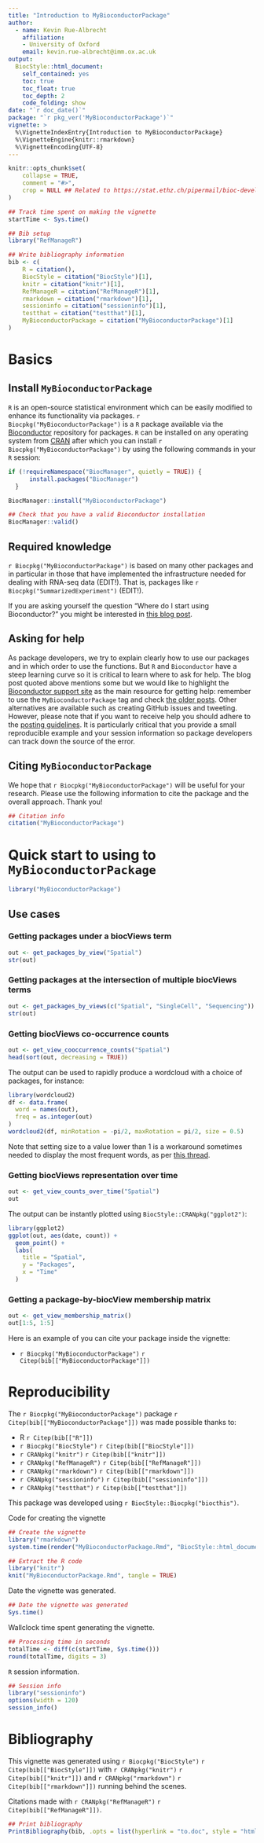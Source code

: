 ```yaml
---
title: "Introduction to MyBioconductorPackage"
author: 
  - name: Kevin Rue-Albrecht
    affiliation:
    - University of Oxford
    email: kevin.rue-albrecht@imm.ox.ac.uk
output: 
  BiocStyle::html_document:
    self_contained: yes
    toc: true
    toc_float: true
    toc_depth: 2
    code_folding: show
date: "`r doc_date()`"
package: "`r pkg_ver('MyBioconductorPackage')`"
vignette: >
  %\VignetteIndexEntry{Introduction to MyBioconductorPackage}
  %\VignetteEngine{knitr::rmarkdown}
  %\VignetteEncoding{UTF-8}  
---
```


```r
knitr::opts_chunk$set(
    collapse = TRUE,
    comment = "#>",
    crop = NULL ## Related to https://stat.ethz.ch/pipermail/bioc-devel/2020-April/016656.html
)
```


```r
## Track time spent on making the vignette
startTime <- Sys.time()

## Bib setup
library("RefManageR")

## Write bibliography information
bib <- c(
    R = citation(),
    BiocStyle = citation("BiocStyle")[1],
    knitr = citation("knitr")[1],
    RefManageR = citation("RefManageR")[1],
    rmarkdown = citation("rmarkdown")[1],
    sessioninfo = citation("sessioninfo")[1],
    testthat = citation("testthat")[1],
    MyBioconductorPackage = citation("MyBioconductorPackage")[1]
)
```

# Basics

## Install `MyBioconductorPackage`

`R` is an open-source statistical environment which can be easily modified to enhance its functionality via packages. `r Biocpkg("MyBioconductorPackage")` is a `R` package available via the [Bioconductor](http://bioconductor.org) repository for packages. `R` can be installed on any operating system from [CRAN](https://cran.r-project.org/) after which you can install `r Biocpkg("MyBioconductorPackage")` by using the following commands in your `R` session:

```r
if (!requireNamespace("BiocManager", quietly = TRUE)) {
      install.packages("BiocManager")
  }

BiocManager::install("MyBioconductorPackage")

## Check that you have a valid Bioconductor installation
BiocManager::valid()
```

## Required knowledge

`r Biocpkg("MyBioconductorPackage")` is based on many other packages and in particular in those that have implemented the infrastructure needed for dealing with RNA-seq data (EDIT!). That is, packages like `r Biocpkg("SummarizedExperiment")` (EDIT!).

If you are asking yourself the question "Where do I start using Bioconductor?" you might be interested in [this blog post](http://lcolladotor.github.io/2014/10/16/startbioc/#.VkOKbq6rRuU).

## Asking for help

As package developers, we try to explain clearly how to use our packages and in which order to use the functions. But `R` and `Bioconductor` have a steep learning curve so it is critical to learn where to ask for help. The blog post quoted above mentions some but we would like to highlight the [Bioconductor support site](https://support.bioconductor.org/) as the main resource for getting help: remember to use the `MyBioconductorPackage` tag and check [the older posts](https://support.bioconductor.org/t/MyBioconductorPackage/). Other alternatives are available such as creating GitHub issues and tweeting. However, please note that if you want to receive help you should adhere to the [posting guidelines](http://www.bioconductor.org/help/support/posting-guide/). It is particularly critical that you provide a small reproducible example and your session information so package developers can track down the source of the error.

## Citing `MyBioconductorPackage`

We hope that `r Biocpkg("MyBioconductorPackage")` will be useful for your research. Please use the following information to cite the package and the overall approach. Thank you!

```r
## Citation info
citation("MyBioconductorPackage")
```

# Quick start to using to `MyBioconductorPackage`

```r
library("MyBioconductorPackage")
```

## Use cases

### Getting packages under a biocViews term

```r
out <- get_packages_by_view("Spatial")
str(out)
```

### Getting packages at the intersection of multiple biocViews terms

```r
out <- get_packages_by_views(c("Spatial", "SingleCell", "Sequencing"))
str(out)
```

### Getting biocViews co-occurrence counts

```r
out <- get_view_cooccurrence_counts("Spatial")
head(sort(out, decreasing = TRUE))
```

The output can be used to rapidly produce a wordcloud with a choice of packages,
for instance:

```r
library(wordcloud2)
df <- data.frame(
  word = names(out),
  freq = as.integer(out)
)
wordcloud2(df, minRotation = -pi/2, maxRotation = pi/2, size = 0.5)
```

Note that setting size to a value lower than 1 is a workaround sometimes needed to display the most frequent words, as per [this thread](https://stackoverflow.com/a/41654245/2378122).

### Getting biocViews representation over time

```r
out <- get_view_counts_over_time("Spatial")
out
```

The output can be instantly plotted using `BiocStyle::CRANpkg("ggplot2")`:

```r
library(ggplot2)
ggplot(out, aes(date, count)) +
  geom_point() +
  labs(
    title = "Spatial",
    y = "Packages",
    x = "Time"
  )
```


### Getting a package-by-biocView membership matrix

```r
out <- get_view_membership_matrix()
out[1:5, 1:5]
```

Here is an example of you can cite your package inside the vignette:

* `r Biocpkg("MyBioconductorPackage")` `r Citep(bib[["MyBioconductorPackage"]])`

# Reproducibility

The `r Biocpkg("MyBioconductorPackage")` package `r Citep(bib[["MyBioconductorPackage"]])` was made possible thanks to:

* R `r Citep(bib[["R"]])`
* `r Biocpkg("BiocStyle")` `r Citep(bib[["BiocStyle"]])`
* `r CRANpkg("knitr")` `r Citep(bib[["knitr"]])`
* `r CRANpkg("RefManageR")` `r Citep(bib[["RefManageR"]])`
* `r CRANpkg("rmarkdown")` `r Citep(bib[["rmarkdown"]])`
* `r CRANpkg("sessioninfo")` `r Citep(bib[["sessioninfo"]])`
* `r CRANpkg("testthat")` `r Citep(bib[["testthat"]])`

This package was developed using `r BiocStyle::Biocpkg("biocthis")`.


Code for creating the vignette

```r
## Create the vignette
library("rmarkdown")
system.time(render("MyBioconductorPackage.Rmd", "BiocStyle::html_document"))

## Extract the R code
library("knitr")
knit("MyBioconductorPackage.Rmd", tangle = TRUE)
```

Date the vignette was generated.

```r
## Date the vignette was generated
Sys.time()
```

Wallclock time spent generating the vignette.

```r
## Processing time in seconds
totalTime <- diff(c(startTime, Sys.time()))
round(totalTime, digits = 3)
```

`R` session information.

```r
## Session info
library("sessioninfo")
options(width = 120)
session_info()
```

# Bibliography

This vignette was generated using `r Biocpkg("BiocStyle")` `r Citep(bib[["BiocStyle"]])`
with `r CRANpkg("knitr")` `r Citep(bib[["knitr"]])` and `r CRANpkg("rmarkdown")` `r Citep(bib[["rmarkdown"]])` running behind the scenes.

Citations made with `r CRANpkg("RefManageR")` `r Citep(bib[["RefManageR"]])`.

```r
## Print bibliography
PrintBibliography(bib, .opts = list(hyperlink = "to.doc", style = "html"))
```
